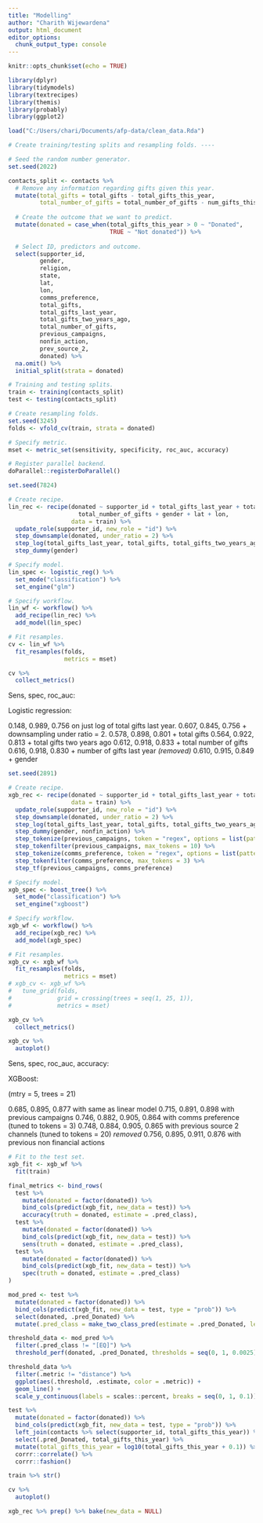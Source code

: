 ```yaml
---
title: "Modelling"
author: "Charith Wijewardena"
output: html_document
editor_options: 
  chunk_output_type: console
---
```


```r
knitr::opts_chunk$set(echo = TRUE)
```

```r
library(dplyr)
library(tidymodels)
library(textrecipes)
library(themis)
library(probably)
library(ggplot2)

load("C:/Users/chari/Documents/afp-data/clean_data.Rda")

# Create training/testing splits and resampling folds. ----

# Seed the random number generator.
set.seed(2022)

contacts_split <- contacts %>% 
  # Remove any information regarding gifts given this year.
  mutate(total_gifts = total_gifts - total_gifts_this_year,
         total_number_of_gifts = total_number_of_gifts - num_gifts_this_year) %>% 
  
  # Create the outcome that we want to predict.
  mutate(donated = case_when(total_gifts_this_year > 0 ~ "Donated",
                             TRUE ~ "Not donated")) %>% 
  
  # Select ID, predictors and outcome.
  select(supporter_id, 
         gender, 
         religion, 
         state, 
         lat, 
         lon, 
         comms_preference, 
         total_gifts,
         total_gifts_last_year,
         total_gifts_two_years_ago,
         total_number_of_gifts, 
         previous_campaigns, 
         nonfin_action,
         prev_source_2,
         donated) %>% 
  na.omit() %>% 
  initial_split(strata = donated)

# Training and testing splits.
train <- training(contacts_split)
test <- testing(contacts_split)

# Create resampling folds.
set.seed(3245)
folds <- vfold_cv(train, strata = donated)

# Specify metric.
mset <- metric_set(sensitivity, specificity, roc_auc, accuracy)
```

```r
# Register parallel backend.
doParallel::registerDoParallel()
```

```r
set.seed(7824)

# Create recipe.
lin_rec <- recipe(donated ~ supporter_id + total_gifts_last_year + total_gifts + total_gifts_two_years_ago +
                    total_number_of_gifts + gender + lat + lon, 
                  data = train) %>% 
  update_role(supporter_id, new_role = "id") %>% 
  step_downsample(donated, under_ratio = 2) %>%
  step_log(total_gifts_last_year, total_gifts, total_gifts_two_years_ago, total_number_of_gifts, base = 10, offset = 1) %>% 
  step_dummy(gender)

# Specify model.
lin_spec <- logistic_reg() %>% 
  set_mode("classification") %>% 
  set_engine("glm")

# Specify workflow.
lin_wf <- workflow() %>% 
  add_recipe(lin_rec) %>% 
  add_model(lin_spec)

# Fit resamples.
cv <- lin_wf %>%
  fit_resamples(folds, 
                metrics = mset)

cv %>% 
  collect_metrics()
```

Sens, spec, roc_auc:

Logistic regression:

0.148, 0.989, 0.756 on just log of total gifts last year.
0.607, 0.845, 0.756 + downsampling under ratio = 2.
0.578, 0.898, 0.801 + total gifts
0.564, 0.922, 0.813  + total gifts two years ago
0.612, 0.918, 0.833 + total number of gifts
0.616, 0.918, 0.830 + number of gifts last year *(removed)*
0.610, 0.915, 0.849 + gender


```r
set.seed(2891)

# Create recipe.
xgb_rec <- recipe(donated ~ supporter_id + total_gifts_last_year + total_gifts + total_gifts_two_years_ago + total_number_of_gifts + gender + previous_campaigns + comms_preference + nonfin_action, 
                  data = train) %>% 
  update_role(supporter_id, new_role = "id") %>% 
  step_downsample(donated, under_ratio = 2) %>%
  step_log(total_gifts_last_year, total_gifts, total_gifts_two_years_ago, total_number_of_gifts, base = 10, offset = 1) %>% 
  step_dummy(gender, nonfin_action) %>% 
  step_tokenize(previous_campaigns, token = "regex", options = list(pattern = "|")) %>% 
  step_tokenfilter(previous_campaigns, max_tokens = 10) %>% 
  step_tokenize(comms_preference, token = "regex", options = list(pattern = ",")) %>% 
  step_tokenfilter(comms_preference, max_tokens = 3) %>%
  step_tf(previous_campaigns, comms_preference)

# Specify model.
xgb_spec <- boost_tree() %>% 
  set_mode("classification") %>% 
  set_engine("xgboost")

# Specify workflow.
xgb_wf <- workflow() %>% 
  add_recipe(xgb_rec) %>% 
  add_model(xgb_spec)

# Fit resamples.
xgb_cv <- xgb_wf %>%
  fit_resamples(folds,
                metrics = mset)
# xgb_cv <- xgb_wf %>%
#   tune_grid(folds,
#             grid = crossing(trees = seq(1, 25, 1)),
#             metrics = mset)

xgb_cv %>% 
  collect_metrics()

xgb_cv %>% 
  autoplot()
```

Sens, spec, roc_auc, accuracy:

XGBoost:

(mtry = 5, trees = 21)

0.685, 0.895, 0.877 with same as linear model
0.715, 0.891, 0.898 with previous campaigns
0.746, 0.882, 0.905, 0.864 with comms preference (tuned to tokens = 3)
0.748, 0.884, 0.905, 0.865 with previous source 2 channels (tuned to tokens = 20) *removed*
0.756, 0.895, 0.911, 0.876 with previous non financial actions

```r
# Fit to the test set.
xgb_fit <- xgb_wf %>% 
  fit(train)

final_metrics <- bind_rows(
  test %>% 
    mutate(donated = factor(donated)) %>% 
    bind_cols(predict(xgb_fit, new_data = test)) %>% 
    accuracy(truth = donated, estimate = .pred_class),
  test %>% 
    mutate(donated = factor(donated)) %>% 
    bind_cols(predict(xgb_fit, new_data = test)) %>% 
    sens(truth = donated, estimate = .pred_class),
  test %>% 
    mutate(donated = factor(donated)) %>% 
    bind_cols(predict(xgb_fit, new_data = test)) %>% 
    spec(truth = donated, estimate = .pred_class)
)
```

```r
mod_pred <- test %>% 
  mutate(donated = factor(donated)) %>% 
  bind_cols(predict(xgb_fit, new_data = test, type = "prob")) %>% 
  select(donated, .pred_Donated) %>% 
  mutate(.pred_class = make_two_class_pred(estimate = .pred_Donated, levels = levels(donated), threshold = 0.5))

threshold_data <- mod_pred %>% 
  filter(.pred_class != "[EQ]") %>% 
  threshold_perf(donated, .pred_Donated, thresholds = seq(0, 1, 0.0025))

threshold_data %>% 
  filter(.metric != "distance") %>% 
  ggplot(aes(.threshold, .estimate, color = .metric)) +
  geom_line() +
  scale_y_continuous(labels = scales::percent, breaks = seq(0, 1, 0.1))

test %>% 
  mutate(donated = factor(donated)) %>% 
  bind_cols(predict(xgb_fit, new_data = test, type = "prob")) %>% 
  left_join(contacts %>% select(supporter_id, total_gifts_this_year)) %>% 
  select(.pred_Donated, total_gifts_this_year) %>% 
  mutate(total_gifts_this_year = log10(total_gifts_this_year + 0.1)) %>% 
  corrr::correlate() %>% 
  corrr::fashion()
```



```r
train %>% str()
```


```r
cv %>% 
  autoplot()
```


```r
xgb_rec %>% prep() %>% bake(new_data = NULL)
```





















